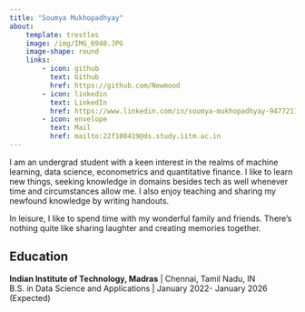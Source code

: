 ```yaml
---
title: "Soumya Mukhopadhyay"
about: 
    template: trestles
    image: /img/IMG_6940.JPG
    image-shape: round
    links:
        - icon: github
          text: Github
          href: https://github.com/Newmood
        - icon: linkedin
          text: LinkedIn
          href: https://www.linkedin.com/in/soumya-mukhopadhyay-947721165/
        - icon: envelope
          text: Mail
          href: mailto:22f100419@ds.study.iitm.ac.in
---
```


I am an undergrad student with a keen interest in the realms of machine learning, data science, econometrics and quantitative finance.  I like to learn new things, seeking knowledge in domains besides tech as well whenever time and circumstances allow me. I also enjoy teaching and sharing my newfound knowledge by writing handouts.

In leisure, I like to spend time with my wonderful family and friends. There's nothing quite like sharing laughter and creating memories together. 

## Education

**Indian Institute of Technology, Madras** | Chennai, Tamil Nadu, IN  
B.S. in Data Science and Applications | January 2022- January 2026 (Expected)
